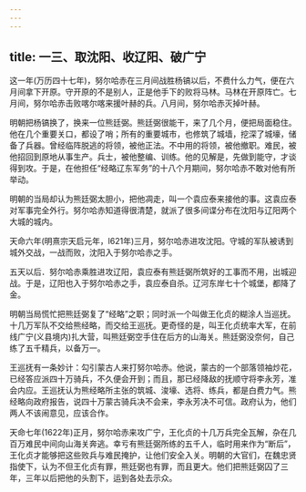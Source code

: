 ```yaml
---
---
---
```

title: 一三、取沈阳、收辽阳、破广宁
---



这一年(万历四十七年)，努尔哈赤在三月间战胜杨镐以后，不费什么力气，便在六月间拿下开原。守开原的不是别人，正是他手下的败将马林。马林在开原阵亡。七月间，努尔哈赤击败喀尔喀来援叶赫的兵。八月间，努尔哈赤灭掉叶赫。

明朝把杨镐换了，换来一位熊廷弼。熊廷弼很能干，来了几个月，便把局面稳住。他在几个重要关口，都设了哨；所有的重要城市，也修筑了城墙，挖深了城壕，储备了兵器。曾经临阵脱逃的将领，被他正法。不中用的将领，被他撤职。难民，被他招回到原地从事生产。兵士，被他整编、训练。他的见解是，先做到能守，才谈得到攻。于是，在他担任“经略辽东军务”的十八个月期间，努尔哈赤不敢对他有所举动。

明朝的当局却认为熊廷弼太胆小，把他凋走，叫一个袁应泰来接他的事。这袁应泰对军事完全外行。努尔哈赤知道得很清楚，就派了很多间谍分布在沈阳与辽阳两个大城的城内。

天命六年(明熹宗天启元年，l621年)三月，努尔哈赤进攻沈阳。守城的军队被诱到城外交战，一战而败，沈阳入于努尔哈赤之手。

五天以后．努尔哈赤乘胜进攻辽阳，袁应泰有熊廷弼所筑好的工事而不用，出城迎战。于是，辽阳也入于努尔哈赤之手，袁应泰自杀。辽河东岸七十个城堡，都降了金。

明朝当局慌忙把熊廷弼复了“经略”之职；同时派一个叫做王化贞的糊涂人当巡抚。十几万军队不交给熊经略，而交给王巡抚。更奇怪的是，叫王化贞统率大军，在前线广宁(义县境内)扎大营，叫熊廷弼空手住在后方的山海关。熊廷弼没奈何，自己练了五千精兵，以备万一。

王巡抚有一条妙计：勾引蒙古人来打努尔哈赤。他说，蒙古的一个部落领袖炒花，已经答应派四十万骑兵，不久便会开到；而且，那已经降敌的抚顺守将李永芳，准会内应。王巡抚认为熊经略所主张的筑城、浚壕、选将、练兵，都是白费力气。熊经略向政府报告，说四十万蒙古骑兵决不会来，李永芳决不可信。政府认为，他们两人不该闹意见，应该合作。

天命七年(1622年)正月，努尔哈赤来攻广宁，王化贞的十几万兵完全瓦解，杂在几百万难民中间向山海关奔逃。幸亏有熊廷弼所练的五千人，临时用来作为“断后”，王化贞才能够把这些败兵与难民掩护，让他们安全入关。明朝的大官们，在魏忠贤指使下，认为不但王化贞有罪，熊廷弼也有罪，而且更大。他们把熊廷弼囚了三年，三年以后把他的头割下，运到各处去示众。